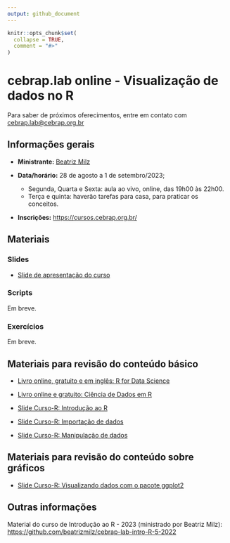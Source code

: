 ```yaml
---
output: github_document
---
```


<!-- README.md is generated from README.Rmd. Please edit that file -->

```r
knitr::opts_chunk$set(
  collapse = TRUE,
  comment = "#>"
)
```

# cebrap.lab online -  Visualização de dados no R

Para saber de próximos oferecimentos, entre em contato com <cebrap.lab@cebrap.org.br>


## Informações gerais

- **Ministrante:** [Beatriz Milz](https://beatrizmilz.com/about/)

- **Data/horário:** 28 de agosto a 1 de setembro/2023;  
  - Segunda, Quarta e Sexta: aula ao vivo, online, das 19h00 às 22h00. 
  - Terça e quinta: haverão tarefas para casa, para praticar os conceitos.

- **Inscrições:** <https://cursos.cebrap.org.br/>


## Materiais

### Slides

- [Slide de apresentação do curso](https://beatrizmilz.github.io/2023-08-cebrap-lab-viz/slides/introducao-ao-curso.html#/)


### Scripts

Em breve.

### Exercícios

Em breve.

## Materiais para revisão do conteúdo básico

- [Livro online, gratuito e em inglês: R for Data Science](https://r4ds.hadley.nz/)

- [Livro online e gratuito: Ciência de Dados em R](https://livro.curso-r.com/7-2-dplyr.html)

- [Slide Curso-R: Introdução ao R](https://curso-r.github.io/main-r4ds-1/slides/02-introducao-ao-r.html#1) 


- [Slide Curso-R: Importação de dados](https://curso-r.github.io/main-r4ds-1/slides/03-importacao.html#1) 

- [Slide Curso-R: Manipulação de dados](https://curso-r.github.io/main-r4ds-1/slides/04-manipulacao.html#1) 


## Materiais para revisão do conteúdo sobre gráficos

- [Slide Curso-R: Visualizando dados com o pacote ggplot2](https://curso-r.github.io/main-r4ds-1/slides/05-ggplot2.html#1) 



## Outras informações


Material do curso de Introdução ao R - 2023 (ministrado por Beatriz Milz): <https://github.com/beatrizmilz/cebrap-lab-intro-R-5-2022>

